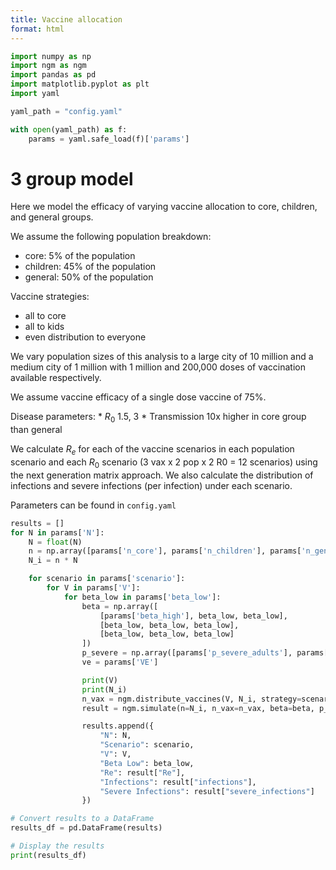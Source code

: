 ```yaml
---
title: Vaccine allocation
format: html
---
```


```python
import numpy as np
import ngm as ngm
import pandas as pd
import matplotlib.pyplot as plt
import yaml

yaml_path = "config.yaml"

with open(yaml_path) as f:
    params = yaml.safe_load(f)['params']
```

# 3 group model

Here we model the efficacy of varying vaccine allocation to core, children, and general groups.

We assume the following population breakdown:

* core: 5% of the population
* children: 45% of the population
* general: 50% of the population

Vaccine strategies:

* all to core
* all to kids
* even distribution to everyone

We vary population sizes of this analysis to a large city of 10 million and a medium city of 1 million with 1 million and 200,000 doses of vaccination available respectively.

We assume vaccine efficacy of a single dose vaccine of 75%.

Disease parameters:
* $R_0$ 1.5, 3
* Transmission 10x higher in core group than general

We calculate $R_e$ for each of the vaccine scenarios in each population scenario and each $R_0$ scenario (3 vax x 2 pop x 2 R0 = 12 scenarios) using the next generation matrix approach. We also calculate the distribution of infections and severe infections (per infection) under each scenario.

Parameters can be found in `config.yaml`

```python
results = []
for N in params['N']:
    N = float(N)
    n = np.array([params['n_core'], params['n_children'], params['n_general']])
    N_i = n * N

    for scenario in params['scenario']:
        for V in params['V']:
            for beta_low in params['beta_low']:
                beta = np.array([
                    [params['beta_high'], beta_low, beta_low],
                    [beta_low, beta_low, beta_low],
                    [beta_low, beta_low, beta_low]
                ])
                p_severe = np.array([params['p_severe_adults'], params['p_severe_children'], params['p_severe_adults']])
                ve = params['VE']

                print(V)
                print(N_i)
                n_vax = ngm.distribute_vaccines(V, N_i, strategy=scenario)
                result = ngm.simulate(n=N_i, n_vax=n_vax, beta=beta, p_severe=p_severe, ve=ve)

                results.append({
                    "N": N,
                    "Scenario": scenario,
                    "V": V,
                    "Beta Low": beta_low,
                    "Re": result["Re"],
                    "Infections": result["infections"],
                    "Severe Infections": result["severe_infections"]
                })

# Convert results to a DataFrame
results_df = pd.DataFrame(results)

# Display the results
print(results_df)
```
